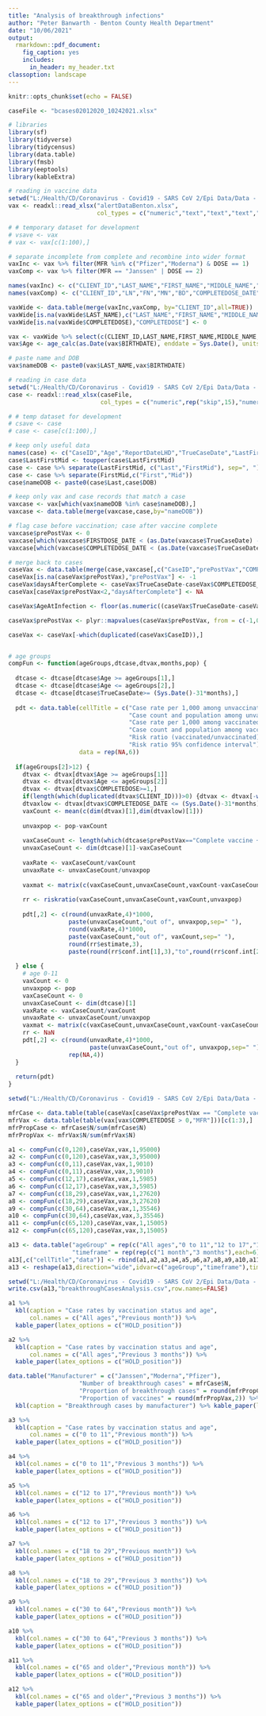 ---
title: "Analysis of breakthrough infections"
author: "Peter Banwarth - Benton County Health Department"
date: "10/06/2021"
output:
  rmarkdown::pdf_document:
    fig_caption: yes        
    includes:  
      in_header: my_header.txt
classoption: landscape
---

```{r setup, include=FALSE}
knitr::opts_chunk$set(echo = FALSE)
```

```{r, echo = FALSE, results = "hide", message=FALSE,warning=FALSE}

caseFile <- "bcases02012020_10242021.xlsx"

# libraries
library(sf)
library(tidyverse)
library(tidycensus)
library(data.table)
library(fmsb)
library(eeptools)
library(kableExtra)

# reading in vaccine data
setwd("L:/Health/CD/Coronavirus - Covid19 - SARS CoV 2/Epi Data/Data - Orpheus Exports/banwarth/raw/alertData/benton")
vax <- readxl::read_xlsx("alertDataBenton.xlsx",
                         col_types = c("numeric","text","text","text","date",rep("skip",26),"date",rep("skip",6),"text","text",rep("skip",5)))

# # temporary dataset for development
# vsave <- vax
# vax <- vax[c(1:100),]

# separate incomplete from complete and recombine into wider format
vaxInc <- vax %>% filter(MFR %in% c("Pfizer","Moderna") & DOSE == 1)
vaxComp <- vax %>% filter(MFR == "Janssen" | DOSE == 2)

names(vaxInc) <- c("CLIENT_ID","LAST_NAME","FIRST_NAME","MIDDLE_NAME","BIRTHDATE","FIRSTDOSE_DATE","MFR","FIRSTDOSE")
names(vaxComp) <- c("CLIENT_ID","LN","FN","MN","BD","COMPLETEDOSE_DATE","Manu","COMPLETEDOSE")

vaxWide <- data.table(merge(vaxInc,vaxComp, by="CLIENT_ID",all=TRUE))
vaxWide[is.na(vaxWide$LAST_NAME),c("LAST_NAME","FIRST_NAME","MIDDLE_NAME","BIRTHDATE","MFR")] <- vaxWide[is.na(vaxWide$LAST_NAME),c("LN","FN","MN","BD","Manu")]
vaxWide[is.na(vaxWide$COMPLETEDOSE),"COMPLETEDOSE"] <- 0

vax <- vaxWide %>% select(c(CLIENT_ID,LAST_NAME,FIRST_NAME,MIDDLE_NAME,BIRTHDATE,FIRSTDOSE_DATE,MFR,COMPLETEDOSE_DATE,COMPLETEDOSE))
vax$Age <- age_calc(as.Date(vax$BIRTHDATE), enddate = Sys.Date(), units = "years", precise = FALSE)

# paste name and DOB
vax$nameDOB <- paste0(vax$LAST_NAME,vax$BIRTHDATE)

# reading in case data
setwd("L:/Health/CD/Coronavirus - Covid19 - SARS CoV 2/Epi Data/Data - Orpheus Exports/banwarth/raw/benton")
case <- readxl::read_xlsx(caseFile,
                          col_types = c("numeric",rep("skip",15),"numeric",rep("skip",6),"date",rep("skip",5),"date","text","date"))

# # temp dataset for development
# csave <- case
# case <- case[c(1:100),]

# keep only useful data
names(case) <- c("CaseID","Age","ReportDateLHD","TrueCaseDate","LastFirstMid","DOB")
case$LastFirstMid <- toupper(case$LastFirstMid)
case <- case %>% separate(LastFirstMid, c("Last","FirstMid"), sep=", ")
case <- case %>% separate(FirstMid,c("First","Mid"))
case$nameDOB <- paste0(case$Last,case$DOB)

# keep only vax and case records that match a case
vaxcase <- vax[which(vax$nameDOB %in% case$nameDOB),]
vaxcase <- data.table(merge(vaxcase,case,by="nameDOB"))

# flag case before vaccination; case after vaccine complete
vaxcase$prePostVax <- 0
vaxcase[which(vaxcase$FIRSTDOSE_DATE < (as.Date(vaxcase$TrueCaseDate) - 14)),"prePostVax"] <- 1
vaxcase[which(vaxcase$COMPLETEDOSE_DATE < (as.Date(vaxcase$TrueCaseDate) - 14)),"prePostVax"] <- 2

# merge back to cases
caseVax <- data.table(merge(case,vaxcase[,c("CaseID","prePostVax","COMPLETEDOSE_DATE","MFR")],all=TRUE))
caseVax[is.na(caseVax$prePostVax),"prePostVax"] <- -1
caseVax$daysAfterComplete <- caseVax$TrueCaseDate-caseVax$COMPLETEDOSE_DATE-14
caseVax[caseVax$prePostVax<2,"daysAfterComplete"] <- NA

caseVax$AgeAtInfection <- floor(as.numeric((caseVax$TrueCaseDate-caseVax$DOB)/365))

caseVax$prePostVax <- plyr::mapvalues(caseVax$prePostVax, from = c(-1,0,1,2),to=c("Unvaccinated","Unvaccinated at time of infection","1st dose only + 14 days","Complete vaccine + 14 days"))

caseVax <- caseVax[-which(duplicated(caseVax$CaseID)),]


# age groups
compFun <- function(ageGroups,dtcase,dtvax,months,pop) {
  
  dtcase <- dtcase[dtcase$Age >= ageGroups[1],]
  dtcase <- dtcase[dtcase$Age <= ageGroups[2],]
  dtcase <- dtcase[dtcase$TrueCaseDate>= (Sys.Date()-31*months),]
  
  pdt <- data.table(cellTitle = c("Case rate per 1,000 among unvaccinated",
                                  "Case count and population among unvaccinated",
                                  "Case rate per 1,000 among vaccinated",
                                  "Case count and population among vaccinated",
                                  "Risk ratio (vaccinated/unvaccinated)",
                                  "Risk ratio 95% confidence interval"),
                    data = rep(NA,6))
  
  if(ageGroups[2]>12) {  
    dtvax <- dtvax[dtvax$Age >= ageGroups[1]]
    dtvax <- dtvax[dtvax$Age <= ageGroups[2]]
    dtvax <- dtvax[dtvax$COMPLETEDOSE>=1,]
    if(length(which(duplicated(dtvax$CLIENT_ID)))>0) {dtvax <- dtvax[-which(duplicated(dtvax$CLIENT_ID)),]}
    dtvaxlow <- dtvax[dtvax$COMPLETEDOSE_DATE <= (Sys.Date()-31*months),]
    vaxCount <- mean(c(dim(dtvax)[1],dim(dtvaxlow)[1]))
    
    unvaxpop <- pop-vaxCount
    
    vaxCaseCount <- length(which(dtcase$prePostVax=="Complete vaccine + 14 days"))
    unvaxCaseCount <- dim(dtcase)[1]-vaxCaseCount
    
    vaxRate <- vaxCaseCount/vaxCount
    unvaxRate <- unvaxCaseCount/unvaxpop
    
    vaxmat <- matrix(c(vaxCaseCount,unvaxCaseCount,vaxCount-vaxCaseCount,unvaxpop-unvaxCaseCount),nrow=2)
    
    rr <- riskratio(vaxCaseCount,unvaxCaseCount,vaxCount,unvaxpop)
    
    pdt[,2] <- c(round(unvaxRate,4)*1000,
                 paste(unvaxCaseCount,"out of", unvaxpop,sep=" "),
                 round(vaxRate,4)*1000,
                 paste(vaxCaseCount,"out of", vaxCount,sep=" "),
                 round(rr$estimate,3),
                 paste(round(rr$conf.int[1],3),"to",round(rr$conf.int[2],3),sep=" "))
    
  } else {
    # age 0-11
    vaxCount <- 0
    unvaxpop <- pop
    vaxCaseCount <- 0
    unvaxCaseCount <- dim(dtcase)[1]
    vaxRate <- vaxCaseCount/vaxCount
    unvaxRate <- unvaxCaseCount/unvaxpop
    vaxmat <- matrix(c(vaxCaseCount,unvaxCaseCount,vaxCount-vaxCaseCount,unvaxpop-unvaxCaseCount),nrow=2)
    rr <- NaN
    pdt[,2] <- c(round(unvaxRate,4)*1000,
                       paste(unvaxCaseCount,"out of", unvaxpop,sep=" "),
                 rep(NA,4))
  }
  
  return(pdt)
}

setwd("L:/Health/CD/Coronavirus - Covid19 - SARS CoV 2/Epi Data/Data - Orpheus Exports/banwarth/raw/alertData/benton")

mfrCase <- data.table(table(caseVax[caseVax$prePostVax == "Complete vaccine + 14 days","MFR"]))
mfrVax <- data.table(table(vax[vax$COMPLETEDOSE > 0,"MFR"]))[c(1:3),]
mfrPropCase <- mfrCase$N/sum(mfrCase$N)
mfrPropVax <- mfrVax$N/sum(mfrVax$N)

a1 <- compFun(c(0,120),caseVax,vax,1,95000)
a2 <- compFun(c(0,120),caseVax,vax,3,95000)
a3 <- compFun(c(0,11),caseVax,vax,1,9010)
a4 <- compFun(c(0,11),caseVax,vax,3,9010)
a5 <- compFun(c(12,17),caseVax,vax,1,5985)
a6 <- compFun(c(12,17),caseVax,vax,3,5985)
a7 <- compFun(c(18,29),caseVax,vax,1,27620)
a8 <- compFun(c(18,29),caseVax,vax,3,27620)
a9 <- compFun(c(30,64),caseVax,vax,1,35546)
a10 <- compFun(c(30,64),caseVax,vax,3,35546)
a11 <- compFun(c(65,120),caseVax,vax,1,15005)
a12 <- compFun(c(65,120),caseVax,vax,3,15005)

a13 <- data.table("ageGroup" = rep(c("All ages","0 to 11","12 to 17","18 to 29","30 to 64","65 and older"),each=12),
                  "timeframe" = rep(rep(c("1 month","3 months"),each=6),6))
a13[,c("cellTitle","data")] <- rbind(a1,a2,a3,a4,a5,a6,a7,a8,a9,a10,a11,a12)
a13 <- reshape(a13,direction="wide",idvar=c("ageGroup","timeframe"),timevar="cellTitle")

setwd("L:/Health/CD/Coronavirus - Covid19 - SARS CoV 2/Epi Data/Data - Orpheus Exports/banwarth/raw/alertData/benton/breakthrough")
write.csv(a13,"breakthroughCasesAnalysis.csv",row.names=FALSE)
```

```{r, echo = FALSE}

a1 %>%
  kbl(caption = "Case rates by vaccination status and age",
      col.names = c("All ages","Previous month")) %>% 
  kable_paper(latex_options = c("HOLD_position"))

a2 %>%
  kbl(caption = "Case rates by vaccination status and age",
      col.names = c("All ages","Previous 3 months")) %>% 
  kable_paper(latex_options = c("HOLD_position"))

data.table("Manufacturer" = c("Janssen","Moderna","Pfizer"),
                    "Number of breakthrough cases" = mfrCase$N,
                    "Proportion of breakthrough cases" = round(mfrPropCase,2),
                    "Proportion of vaccines" = round(mfrPropVax,2)) %>%
  kbl(caption = "Breakthrough cases by manufacturer") %>% kable_paper(latex_options = c("HOLD_position"))

a3 %>%
  kbl(caption = "Case rates by vaccination status and age",
      col.names = c("0 to 11","Previous month")) %>% 
  kable_paper(latex_options = c("HOLD_position"))

a4 %>%
  kbl(col.names = c("0 to 11","Previous 3 months")) %>% 
  kable_paper(latex_options = c("HOLD_position"))

a5 %>%
  kbl(col.names = c("12 to 17","Previous month")) %>% 
  kable_paper(latex_options = c("HOLD_position"))

a6 %>%
  kbl(col.names = c("12 to 17","Previous 3 months")) %>% 
  kable_paper(latex_options = c("HOLD_position"))

a7 %>%
  kbl(col.names = c("18 to 29","Previous month")) %>% 
  kable_paper(latex_options = c("HOLD_position"))

a8 %>%
  kbl(col.names = c("18 to 29","Previous 3 months")) %>% 
  kable_paper(latex_options = c("HOLD_position"))

a9 %>%
  kbl(col.names = c("30 to 64","Previous month")) %>% 
  kable_paper(latex_options = c("HOLD_position"))

a10 %>%
  kbl(col.names = c("30 to 64","Previous 3 months")) %>% 
  kable_paper(latex_options = c("HOLD_position"))

a11 %>%
  kbl(col.names = c("65 and older","Previous month")) %>% 
  kable_paper(latex_options = c("HOLD_position"))

a12 %>%
  kbl(col.names = c("65 and older","Previous 3 months")) %>% 
  kable_paper(latex_options = c("HOLD_position"))

```
